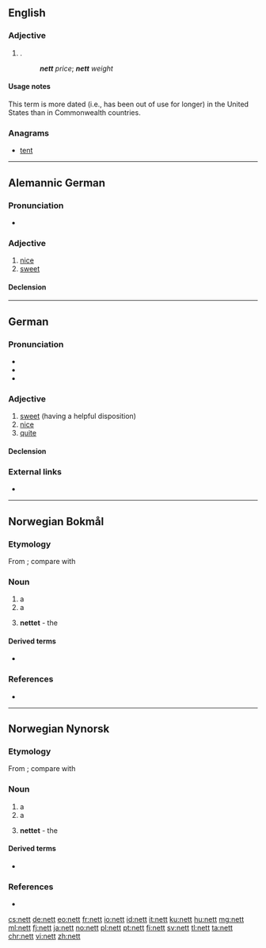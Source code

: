 ==English==

===Adjective===
{{en-adj|-}}

# {{context|dated|lang=en}} {{alternative spelling of|net|lang=en|nodot=1}} {{gloss|remaining after [[expense]]s or [[deductions]]}}.
#: '''''nett''' price''; '''''nett''' weight''

====Usage notes====
This term is more dated (i.e., has been out of use for longer) in the United States than in Commonwealth countries.

===Anagrams===
* [[tent#English|tent]]

----

==Alemannic German==
===Pronunciation===
*{{IPA|/net/|lang=gsw}}

===Adjective===
{{head|gsw|adjective|comparative|netter|superlative|nettischt}}

# [[nice]]
# [[sweet]]

====Declension====
{{gsw-decl-adj|nett}}

----

==German==

===Pronunciation===
* {{IPA|/nɛt/|lang=de}}
* {{audio|De-nett.ogg|Audio (Germany)|lang=de}}
* {{audio|De-at-nett.ogg|Audio (Austria)|lang=de}}

===Adjective===
{{de-adj|netter|nettesten}}

# [[sweet]] (having a helpful disposition)
# [[nice]]
# [[quite]]

====Declension====
{{de-decl-adj|nett|netter|nettest}}

===External links===
* {{R:Duden}}

----
==Norwegian Bokmål==

===Etymology===
From {{etyl|non|nb}} {{term|net|lang=non}}; compare with {{etyl|de|-}} {{term|Netz|lang=de}} 

===Noun===
{{nb-noun-n1}}

# a {{l|en|net}}
# a {{l|en|network}}
# {{qualifier|in definite singular form}} '''nettet''' - the {{l|en|Internet}}

====Derived terms====
* {{l|nb|rutenett}}

===References===
* {{R:The Bokmål Dictionary}}

----

==Norwegian Nynorsk==

===Etymology===
From {{etyl|non|nn}} {{term|net|lang=non}}; compare with {{etyl|de|-}} {{term|Netz|lang=de}} 

===Noun===
{{nn-noun-n1}}

# a {{l|en|net}}
# a {{l|en|network}}
# {{qualifier|in definite singular form}} '''nettet''' - the {{l|en|Internet}}

====Derived terms====
* {{l|nn|rutenett}}

===References===
* {{R:The Nynorsk Dictionary}}

[[cs:nett]]
[[de:nett]]
[[eo:nett]]
[[fr:nett]]
[[io:nett]]
[[id:nett]]
[[it:nett]]
[[ku:nett]]
[[hu:nett]]
[[mg:nett]]
[[ml:nett]]
[[fj:nett]]
[[ja:nett]]
[[no:nett]]
[[pl:nett]]
[[pt:nett]]
[[fi:nett]]
[[sv:nett]]
[[tl:nett]]
[[ta:nett]]
[[chr:nett]]
[[vi:nett]]
[[zh:nett]]